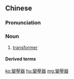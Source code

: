 {{also|变压器|変圧器}}
==Chinese==
{{zh-forms|s=变压器}}

===Pronunciation===
{{zh-pron
|m=biànyāqì
|c=bin3 aat3 hei3
|mn=piàn-ap-khì
|cat=n
}}

===Noun===
{{zh-noun}}

# {{lb|zh|electronics}} [[transformer]]

====Derived terms====
{{zh-der|自耦變壓器}}

[[ko:變壓器]]
[[hu:變壓器]]
[[mg:變壓器]]